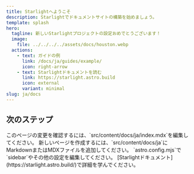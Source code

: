 ```yaml
---
title: Starlightへようこそ
description: Starlightでドキュメントサイトの構築を始めましょう。
template: splash
hero:
  tagline: 新しいStarlightプロジェクトの設定おめでとうございます！
  image:
    file: ../../../../assets/docs/houston.webp
  actions:
    - text: ガイドの例
      link: /docs/ja/guides/example/
      icon: right-arrow
    - text: Starlightドキュメントを読む
      link: https://starlight.astro.build
      icon: external
      variant: minimal
slug: ja/docs
---
```



## 次のステップ

<CardGrid stagger>
  <Card title="コンテンツを更新" icon="pencil">
    このページの変更を確認するには、`src/content/docs/ja/index.mdx`を編集してください。
  </Card>

  <Card title="新しいコンテンツを追加" icon="add-document">
    新しいページを作成するには、`src/content/docs/ja`にMarkdownまたはMDXファイルを追加してください。
  </Card>

  <Card title="サイトを設定" icon="setting">
    `astro.config.mjs`で`sidebar`やその他の設定を編集してください。
  </Card>

  <Card title="ドキュメントを読む" icon="open-book">
    [Starlightドキュメント](https://starlight.astro.build/)で詳細を学んでください。
  </Card>
</CardGrid>
